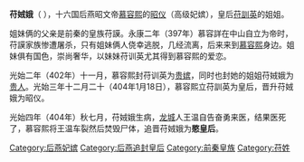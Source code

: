 {{unreferenced|time=2014-9-29}}
'''苻娀娥'''（{{bd|4世纪||404年||}}<!-- 生年无具体记载。如果有新的发现，请提供来源。 -->），十六国后燕昭文帝[[慕容熙|慕容熙]]的[[昭仪|昭仪]]（高级妃嫔），皇后[[苻訓英|苻訓英]]的姐姐。

姐妹俩的父亲是前秦的皇族苻謨。永康二年（397年）慕容詳在中山自立为帝时，苻謨家族惨遭屠杀，只有姐妹俩人侥幸逃脱，几经流离，后来来到[[慕容熙|慕容熙]]身边。姐妹俱有国色，崇尚奢华，以妹妹苻训英尤其得到慕容熙的爱恋。

光始二年（402年）十一月，慕容熙封苻训英为[[贵嫔|贵嫔]]，同时也封她的姐姐苻娀娥为[[贵人|贵人]]。光始三年十二月二十（404年1月18日），慕容熙立苻訓英为皇后，晋升苻娀娥为昭仪。

光始四年（404年）秋七月，苻娀娥生病，[[龙城|龙城]]人王温自告奋勇来医，结果医死了，慕容熙将王温车裂然后焚毁尸体，追晋苻娀娥为'''愍皇后'''。

{{十六國諸燕皇后}}
[[Category:后燕妃嫔|Category:后燕妃嫔]]
[[Category:后燕追封皇后|Category:后燕追封皇后]]
[[Category:前秦皇族|Category:前秦皇族]]
[[Category:苻姓|Category:苻姓]]